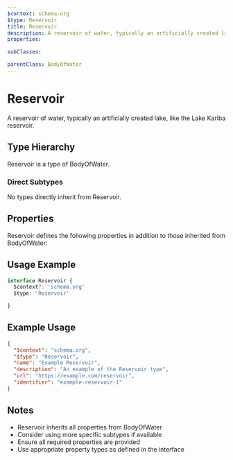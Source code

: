 ```yaml
---
$context: schema.org
$type: Reservoir
title: Reservoir
description: A reservoir of water, typically an artificially created lake, like the Lake Kariba reservoir.
properties:

subClasses:

parentClass: BodyOfWater
---
```


# Reservoir

A reservoir of water, typically an artificially created lake, like the Lake Kariba reservoir.

## Type Hierarchy

Reservoir is a type of BodyOfWater.

### Direct Subtypes

No types directly inherit from Reservoir.

## Properties

Reservoir defines the following properties in addition to those inherited from BodyOfWater:



## Usage Example

```typescript
interface Reservoir {
  $context?: 'schema.org'
  $type: 'Reservoir'

}
```

## Example Usage

```json
{
  "$context": "schema.org",
  "$type": "Reservoir",
  "name": "Example Reservoir",
  "description": "An example of the Reservoir type",
  "url": "https://example.com/reservoir",
  "identifier": "example-reservoir-1"
}
```

## Notes

- Reservoir inherits all properties from BodyOfWater
- Consider using more specific subtypes if available
- Ensure all required properties are provided
- Use appropriate property types as defined in the interface
